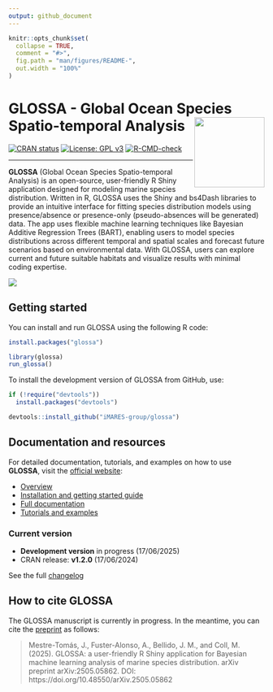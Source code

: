```yaml
---
output: github_document
---
```


<!-- README.md is generated from README.Rmd. Please edit that file -->

```r
knitr::opts_chunk$set(
  collapse = TRUE,
  comment = "#>",
  fig.path = "man/figures/README-",
  out.width = "100%"
)
```

# GLOSSA - Global Ocean Species Spatio-temporal Analysis <a href="https://iMARES-group.github.io/glossa/"><img src="inst/app/www/logo_glossa.png" align="right" height="138" /></a>

<!-- badges: start -->
[![CRAN status](https://www.r-pkg.org/badges/version/glossa)](https://CRAN.R-project.org/package=glossa)
[![License: GPL v3](https://img.shields.io/badge/License-GPL%20v3-blue.svg)](https://www.gnu.org/licenses/gpl-3.0)
[![R-CMD-check](https://github.com/iMARES-group/glossa/actions/workflows/R-CMD-check.yaml/badge.svg)](https://github.com/iMARES-group/glossa/actions/workflows/R-CMD-check.yaml)
<!-- badges: end -->

***

**GLOSSA** (Global Ocean Species Spatio-temporal Analysis) is an open-source, user-friendly R Shiny application designed for modeling marine species distribution. Written in R, GLOSSA uses the Shiny and bs4Dash libraries to provide an intuitive interface for fitting species distribution models using presence/absence or presence-only (pseudo-absences will be generated) data. The app uses flexible machine learning techniques like Bayesian Additive Regression Trees (BART), enabling users to model species distributions across different temporal and spatial scales and forecast future scenarios based on environmental data. With GLOSSA, users can explore current and future suitable habitats and visualize results with minimal coding expertise.

![](https://github.com/iMARES-group/glossa/blob/main/inst/app/www/img/glossa_short_flowchart.png)

## Getting started

You can install and run GLOSSA using the following R code:

```r
install.packages("glossa")

library(glossa)
run_glossa()
```

To install the development version of GLOSSA from GitHub, use:

```r
if (!require("devtools")) 
  install.packages("devtools")

devtools::install_github("iMARES-group/glossa")
```

## Documentation and resources

For detailed documentation, tutorials, and examples on how to use **GLOSSA**, visit the [official website](https://iMARES-group.github.io/glossa/):

* [Overview](https://iMARES-group.github.io/glossa/)
* [Installation and getting started guide](https://iMARES-group.github.io/glossa/get_started.html)
- [Full documentation](https://iMARES-group.github.io/pages/documentation/)
- [Tutorials and examples](https://iMARES-group.github.io/glossa/pages/tutorials_examples/)

### Current version

* **Development version** in progress (17/06/2025)
* CRAN release: **v1.2.0** (17/06/2024)

See the full [changelog](https://github.com/iMARES-group/glossa/blob/main/NEWS.md)

## How to cite GLOSSA

The GLOSSA manuscript is currently in progress. In the meantime, you can cite the [preprint](https://doi.org/10.48550/arXiv.2505.05862) as follows:

> Mestre-Tomás, J., Fuster-Alonso, A., Bellido, J. M., and Coll, M. (2025). GLOSSA: a user-friendly R Shiny application for Bayesian machine learning analysis of marine species distribution. arXiv preprint arXiv:2505.05862. DOI: https://doi.org/10.48550/arXiv.2505.05862

